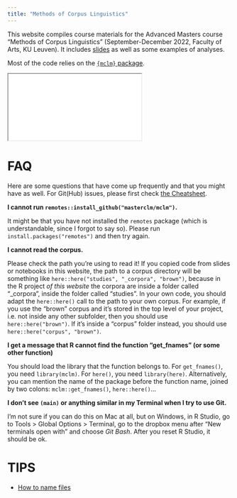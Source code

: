 ```yaml
---
title: "Methods of Corpus Linguistics"
---
```


This website compiles course materials for the Advanced Masters course "Methods of Corpus Linguistics" (September-December 2022, Faculty of Arts, KU Leuven). It includes [slides](slides/index.qmd) as well as some examples of analyses.

Most of the code relies on the [`{mclm}` package](https://masterclm.github.io/mclm).

<div>

```{=html}
<iframe class="slide-deck" src="slides/intro.html"></iframe>
```

</div>

# FAQ

Here are some questions that have come up frequently and that you might have as well. For Git(Hub) issues, please first check [the Cheatsheet](git/cheatsheet.git).

**I cannot run `remotes::install_github("masterclm/mclm")`.**

It might be that you have not installed the `remotes` package (which is understandable, since I forgot to say so).
Please run `install.packages("remotes")` and then try again.

**I cannot read the corpus.**

Please check the path you're using to read it! If you copied code from slides or notebooks in this website, the path to a corpus directory will be something like `here::here("studies", "_corpora", "brown")`, because in the R project *of this website* the corpora are inside a folder called "_corpora", inside the folder called "studies". In your own code, you should adapt the `here::here()` call to the path to your own corpus. For example, if you use the "brown" corpus and it's stored in the top level of your project, i.e. not inside any other subfolder, then you should use `here::here("brown")`. If it's inside a "corpus" folder instead, you should use `here::here("corpus", "brown")`.

**I get a message that R cannot find the function "get_fnames" (or some other function)**

You should load the library that the function belongs to. For `get_fnames()`, you need `library(mclm)`. For `here()`, you need `library(here)`. Alternatively, you can mention the name of the package before the function name, joined by two colons: `mclm::get_fnames()`, `here::here()`...

**I don't see `(main)` or anything similar in my Terminal when I try to use Git.**

I'm not sure if you can do this on Mac at all, but on Windows, in R Studio, go to Tools > Global Options > Terminal, go to the dropbox menu after "New terminals open with" and choose *Git Bash*. After you reset R Studio, it should be ok.

# TIPS

- [How to name files](http://www2.stat.duke.edu/~rcs46/lectures_2015/01-markdown-git/slides/naming-slides/naming-slides.pdf)
